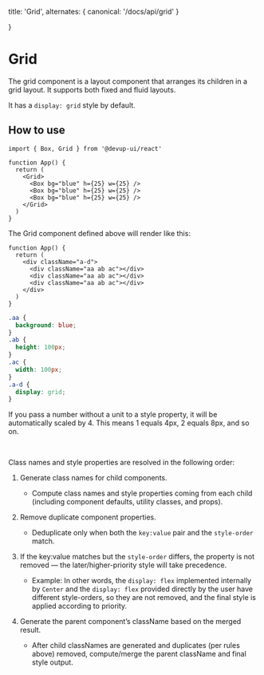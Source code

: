   title: 'Grid',
  alternates: {
    canonical: '/docs/api/grid'
  }

}

# Grid

The grid component is a layout component that arranges its children in a grid layout. It supports both fixed and fluid layouts.

It has a `display: grid` style by default.

## How to use

```tsx
import { Box, Grid } from '@devup-ui/react'

function App() {
  return (
    <Grid>
      <Box bg="blue" h={25} w={25} />
      <Box bg="blue" h={25} w={25} />
      <Box bg="blue" h={25} w={25} />
    </Grid>
  )
}
```

The Grid component defined above will render like this:

```tsx
function App() {
  return (
    <div className="a-d">
      <div className="aa ab ac"></div>
      <div className="aa ab ac"></div>
      <div className="aa ab ac"></div>
    </div>
  )
}
```

```css
.aa {
  background: blue;
}
.ab {
  height: 100px;
}
.ac {
  width: 100px;
}
.a-d {
  display: grid;
}
```

If you pass a number without a unit to a style property, it will be automatically scaled by 4.
This means 1 equals 4px, 2 equals 8px, and so on.

<br />

Class names and style properties are resolved in the following order:

1. Generate class names for child components.
   - Compute class names and style properties coming from each child (including component defaults, utility classes, and props).

2. Remove duplicate component properties.
   - Deduplicate only when both the `key:value` pair and the `style-order` match.

3. If the key:value matches but the `style-order` differs, the property is not removed — the later/higher-priority style will take precedence.
   - Example: In other words, the `display: flex` implemented internally by `Center` and the `display: flex` provided directly by the user have different style-orders, so they are not removed, and the final style is applied according to priority.

4. Generate the parent component’s className based on the merged result.
   - After child classNames are generated and duplicates (per rules above) removed, compute/merge the parent className and final style output.
